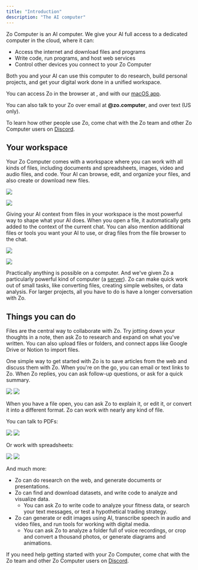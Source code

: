 ```yaml
---
title: "Introduction"
description: "The AI computer"
---
```



Zo Computer is an AI computer. We give your AI full access to a dedicated computer in the cloud, where it can:

- Access the internet and download files and programs
- Write code, run programs, and host web services
- Control other devices you connect to your Zo Computer

Both you and your AI can use this computer to do research, build personal projects, and get your digital work done in a unified workspace.

You can access Zo in the browser at **<HandleLink />**, and with our [macOS app](https://github.com/SubstrateLabs/Zo/releases/latest/download/Zo.dmg).

You can also talk to your Zo over email at **<Handle />@zo.computer**, and over text (US only).

To learn how other people use Zo, come chat with the Zo team and other Zo Computer users on [Discord](https://discord.gg/2eZZ4NWE7G).

## Your workspace

Your Zo Computer comes with a workspace where you can work with all kinds of files, including documents and spreadsheets, images, video and audio files, and code. Your AI can browse, edit, and organize your files, and also create or download new files.

<Frame>
  <img
    className="block dark:hidden"
    src="/screenshots/home-light.png"
  />

  <img
    className="hidden dark:block"
    src="/screenshots/home-dark.png"
  />
</Frame>

Giving your AI context from files in your workspace is the most powerful way to shape what your AI does. When you open a file, it automatically gets added to the context of the current chat. You can also mention additional files or tools you want your AI to use, or drag files from the file browser to the chat.

<Frame>
  <img
    className="block dark:hidden"
    src="/screenshots/mention-light.png"
  />

  <img
    className="hidden dark:block"
    src="/screenshots/mention-dark.png"
  />
</Frame>

Practically anything is possible on a computer. And we've given Zo a particularly powerful kind of computer (a [server](<https://en.wikipedia.org/wiki/Server_(computing)>)). Zo can make quick work out of small tasks, like converting files, creating simple websites, or data analysis. For larger projects, all you have to do is have a longer conversation with Zo.

## Things you can do

Files are the central way to collaborate with Zo. Try jotting down your thoughts in a note, then ask Zo to research and expand on what you've written. You can also upload files or folders, and connect apps like Google Drive or Notion to import files.

One simple way to get started with Zo is to save articles from the web and discuss them with Zo. When you're on the go, you can email or text links to Zo. When Zo replies, you can ask follow-up questions, or ask for a quick summary.

<Frame>
  <img className="block dark:hidden" src="/screenshots/article-light.png" />
  <img className="hidden dark:block" src="/screenshots/article-dark.png" />
</Frame>

When you have a file open, you can ask Zo to explain it, or edit it, or convert it into a different format. Zo can work with nearly any kind of file.

You can talk to PDFs:

<Frame>
  <img className="block dark:hidden" src="/screenshots/pdf-light.png" />
  <img className="hidden dark:block" src="/screenshots/pdf-dark.png" />
</Frame>

Or work with spreadsheets:

<Frame>
  <img className="block dark:hidden" src="/screenshots/sheet-light.png" />
  <img className="hidden dark:block" src="/screenshots/sheet-dark.png" />
</Frame>

And much more:

- Zo can do research on the web, and generate documents or presentations.
- Zo can find and download datasets, and write code to analyze and visualize data.
  - You can ask Zo to write code to analyze your fitness data, or search your text messages, or test a hypothetical trading strategy.
- Zo can generate or edit images using AI, transcribe speech in audio and video files, and run tools for working with digital media.
  - You can ask Zo to analyze a folder full of voice recordings, or crop and convert a thousand photos, or generate diagrams and animations.

If you need help getting started with your Zo Computer, come chat with the Zo team and other Zo Computer users on [Discord](https://discord.gg/2eZZ4NWE7G).
